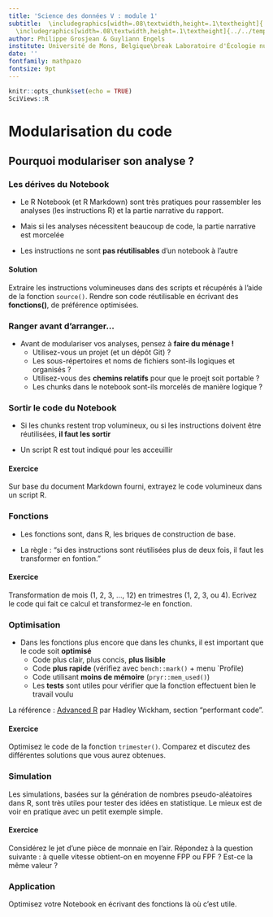 ```yaml
---
title: 'Science des données V : module 1'
subtitle:  \includegraphics[width=.08\textwidth,height=.1\textheight]{../../template/biodatascience.png}
  \includegraphics[width=.08\textwidth,height=.1\textheight]{../../template/SciViews-logo.pdf} \vfill Modularisation
author: Philippe Grosjean & Guyliann Engels 
institute: Université de Mons, Belgique\break Laboratoire d'Écologie numérique des Milieux aquatiques\break \includegraphics[width=.08\textwidth,height=.1\textheight]{../../template/EcoNum-logo.pdf} \break \url{http://biodatascience-course.sciviews.org} \break \url{sdd@sciviews.org}
date: ''
fontfamily: mathpazo
fontsize: 9pt
---
```


```r
knitr::opts_chunk$set(echo = TRUE)
SciViews::R
```


# Modularisation du code

## Pourquoi modulariser son analyse ?

### Les dérives du Notebook

- Le R Notebook (et R Markdown) sont très pratiques pour rassembler les analyses (les instructions R) et la partie narrative du rapport.

- Mais si les analyses nécessitent beaucoup de code, la partie narrative est morcelée

- Les instructions ne sont **pas réutilisables** d'un notebook à l'autre

#### Solution

Extraire les instructions volumineuses dans des scripts et récupérés à l'aide de la fonction `source()`. Rendre son code réutilisable en écrivant des **fonctions()**, de préférence optimisées.


### Ranger avant d'arranger...

- Avant de modulariser vos analyses, pensez à **faire du ménage\ !**
    + Utilisez-vous un projet (et un dépôt Git)\ ?
    + Les sous-répertoires et noms de fichiers sont-ils logiques et organisés\ ?
    + Utilisez-vous des **chemins relatifs** pour que le proejt soit portable\ ?
    + Les chunks dans le notebook sont-ils morcelés de manière logique\ ?


### Sortir le code du Notebook

- Si les chunks restent trop volumineux, ou si les instructions doivent être réutilisées, **il faut les sortir**

- Un script R est tout indiqué pour les acceuillir


#### Exercice

Sur base du document Markdown fourni, extrayez le code volumineux dans un script R.


### Fonctions

- Les fonctions sont, dans R, les briques de construction de base.

- La règle\ : "si des instructions sont réutilisées plus de deux fois, il faut les transformer en fontion."


#### Exercice

Transformation de mois (1, 2, 3, ..., 12) en trimestres (1, 2, 3, ou 4). Ecrivez le code qui fait ce calcul et transformez-le en fonction.


### Optimisation

- Dans les fonctions plus encore que dans les chunks, il est important que le code soit **optimisé**
    + Code plus clair, plus concis, **plus lisible**
    + Code **plus rapide** (vérifiez avec `bench::mark()` + menu `Profile)
    + Code utilisant **moins de mémoire** (`pryr::mem_used()`)
    + Les **tests** sont utiles pour vérifier que la fonction effectuent bien le travail voulu

La référence\ : [Advanced R](http://adv-r.had.co.nz) par Hadley Wickham, section "performant code".


#### Exercice

Optimisez le code de la fonction `trimester()`. Comparez et discutez des différentes solutions que vous aurez obtenues.


### Simulation

Les simulations, basées sur la génération de nombres pseudo-aléatoires dans R, sont très utiles pour tester des idées en statistique. Le mieux est de voir en pratique avec un petit exemple simple.

#### Exercice

Considérez le jet d'une pièce de monnaie en l'air. Répondez à la question suivante\ : à quelle vitesse obtient-on en moyenne FPP ou FPF\ ? Est-ce la même valeur\ ?


### Application

Optimisez votre Notebook en écrivant des fonctions là où c'est utile.
